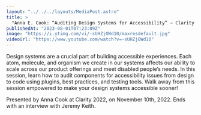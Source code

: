 ```yaml
---
layout: "../../../layouts/MediaPost.astro"
title: >
  "Anna E. Cook: “Auditing Design Systems for Accessibility” — Clarity 2022"
publishedAt: "2023-08-01T07:23:09Z"
image: "https://i.ytimg.com/vi/-sUHZjOWd10/maxresdefault.jpg"
videoUrl: "https://www.youtube.com/watch?v=-sUHZjOWd10"
---
```


Design systems are a crucial part of building accessible experiences. Each atom, molecule, and organism we create in our systems affects our ability to scale across our product offerings and meet disabled people’s needs. In this session, learn how to audit components for accessibility issues from design to code using plugins, best practices, and testing tools. Walk away from this session empowered to make your design systems accessible sooner!

Presented by Anna Cook at Clarity 2022, on November 10th, 2022. Ends with an interview with Jeremy Keith.
